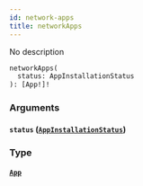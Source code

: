 ```yaml
---
id: network-apps
title: networkApps
---
```


No description

```graphql
networkApps(
  status: AppInstallationStatus
): [App!]!

```

### Arguments

#### `status` ([`AppInstallationStatus`](/graphql/enums/app-installation-status))

### Type

#### [`App`](/graphql/objects/app)
